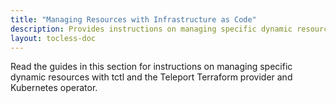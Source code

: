 ```yaml
---
title: "Managing Resources with Infrastructure as Code"
description: Provides instructions on managing specific dynamic resources with tctl and the Teleport Terraform provider and Kubernetes operator.
layout: tocless-doc
---
```


Read the guides in this section for instructions on managing specific dynamic
resources with tctl and the Teleport Terraform provider and Kubernetes operator.

<DocCardList />
